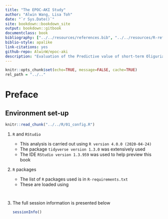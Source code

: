 ```yaml
---
title: "The EPOC-AKI Study"
author: "Alwin Wang, Lisa Toh"
date: "`r Sys.Date()`"
site: bookdown::bookdown_site
output: bookdown::gitbook
documentclass: book
bibliography: ["../../resources/references.bib", "../../resources/R-references.bib"]
biblio-style: apalike
link-citations: yes
github-repo: AlwinW/epoc-aki
description: "Evaluation of the Predictive value of short-term Oliguria and minor Creatinine increases for Acute Kidney Injury in ICU"
---
```


```r
knitr::opts_chunk$set(echo=TRUE, message=FALSE, cache=TRUE)
rel_path = "../.."
```

# Preface {-}

## Environment set-up {-}

```r
knitr::read_chunk("../../R/01_config.R")
```

1. `R` and `RStudio`

    - This analysis is carried out using `R version 4.0.0 (2020-04-24)`
    - The package `tidyverse version 1.3.0` was extensively used
    - The IDE `RStudio version 1.3.959` was used to help preview this book

2. `R` packages

    - The list of `R` packages used is in `R-requirements.txt`
    - These are loaded using

    ```r
    ```

    ```r
    ```

3. The full session information is presented below

    ```r
    sessionInfo()
    ```
